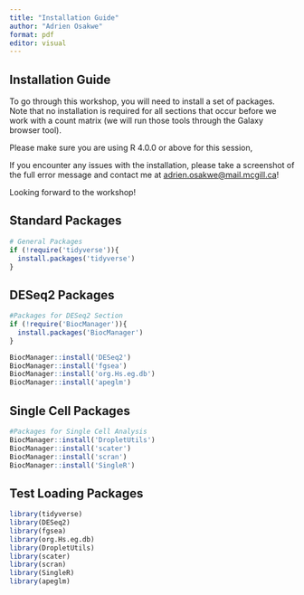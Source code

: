 ---
title: "Installation Guide"
author: "Adrien Osakwe"
format: pdf
editor: visual
---

## Installation Guide

To go through this workshop, you will need to install a set of packages. Note that no installation is required for all sections that occur before we work with a count matrix (we will run those tools through the Galaxy browser tool).

Please make sure you are using R 4.0.0 or above for this session,

If you encounter any issues with the installation, please take a screenshot of the full error message and contact me at [adrien.osakwe\@mail.mcgill.ca](adrien.osakwe@mail.mcgill.ca)!

Looking forward to the workshop!

## Standard Packages

```{r,message=FALSE,warning=FALSE}
# General Packages
if (!require('tidyverse')){
  install.packages('tidyverse')
}
```

## DESeq2 Packages

```{r,message=FALSE,warning=FALSE}
#Packages for DESeq2 Section
if (!require('BiocManager')){
  install.packages('BiocManager')
}

BiocManager::install('DESeq2')
BiocManager::install('fgsea')
BiocManager::install('org.Hs.eg.db')
BiocManager::install('apeglm')
```

## Single Cell Packages

```{r,message=FALSE,warning=FALSE}
#Packages for Single Cell Analysis
BiocManager::install('DropletUtils')
BiocManager::install('scater')
BiocManager::install('scran')
BiocManager::install('SingleR')
```

## Test Loading Packages

```{r,message=FALSE,warning=FALSE}
library(tidyverse)
library(DESeq2)
library(fgsea)
library(org.Hs.eg.db)
library(DropletUtils)
library(scater)
library(scran)
library(SingleR)
library(apeglm)
```
